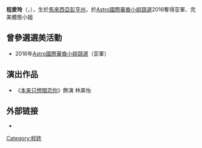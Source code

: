 {{unreferenced|time=2017-01-16T08:33:17+00:00}}
{{藝人
| 姓名 = 程愛玲
| 類型 = 女藝人
| 圖片 =
| 圖片尺寸 =
| 圖片簡介 =
| 英文名 = Jacqueline Tiang Ai Ling
| 綽號 =
| 國籍 = {{MAS}}
| 民族 =
| 籍貫 =
| 出生日期 ={{birth_date_and _age|1992|6|16}}
| 出生地點 ={{MAL}}[[彭亨|彭亨]]
| 生肖 =
| 星座 =
| 逝世日期 =
| 逝世地點 =
| 職業 =
| 語言 = [[華語|華語]]，[[英語|英語]]，[[馬來語|馬來語]]
| 三圍 =
| 血型 =
| 身高 =
| 體重 =
| 教育程度 = 大學
| 宗教信仰 =
| 配偶 =
| 出身地 =
| 活躍年代 = 2016年至今
| 經紀公司 =
| 網站 =
| awards = 2016年[[Astro國際華裔小姐競選|Astro國際華裔小姐競選]]亚軍、完美体态小姐
}}

'''程愛玲'''（{{lang-en|'''Jacqueline Tiang Ai Ling'''}}，{{bd|1992年6月16日}}），生於[[馬來西亞|馬來西亞]][[彭亨州|彭亨州]]，於[[Astro國際華裔小姐競選|Astro國際華裔小姐競選]]2016奪得亚軍、完美體態小姐

== 曾參選選美活動 ==
* 2016年[[Astro國際華裔小姐競選|Astro國際華裔小姐競選]]（亚軍）


== 演出作品 ==
* 《[[本来只想暗恋你|本来只想暗恋你]]》飾演 林美怡

==外部链接==
*{{instagram|jacqueline_life}}
{{各地華裔小姐|[[魏欣宜|魏欣宜]]|馬來西亞|亚|2016|[[郑亦庭|郑亦庭]]}}
{{马来西亚人物小作品}}
[[Category:程姓|Category:程姓]]